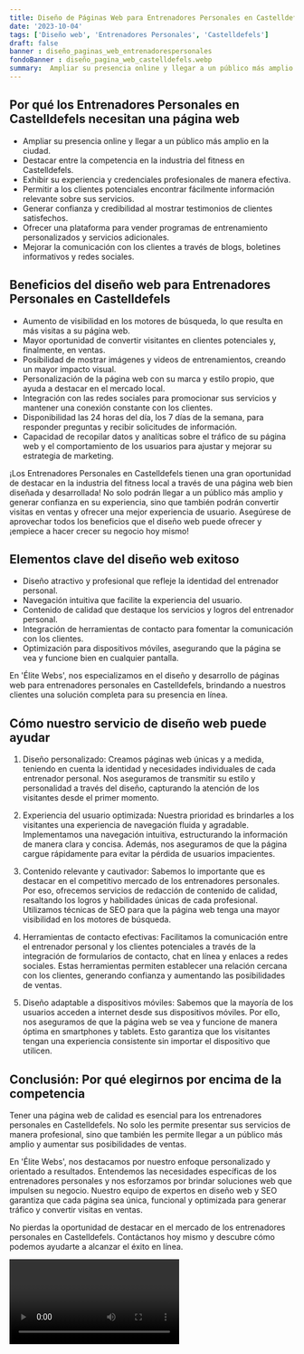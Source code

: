 ```yaml
---
title: Diseño de Páginas Web para Entrenadores Personales en Castelldefels
date: '2023-10-04'
tags: ['Diseño web', 'Entrenadores Personales', 'Castelldefels']
draft: false
banner : diseño_paginas_web_entrenadorespersonales
fondoBanner : diseño_pagina_web_castelldefels.webp
summary:  Ampliar su presencia online y llegar a un público más amplio en la ciudad. Destacar entre la competencia en la industria del fitness en Castelldefels. Exhibir su experiencia y credenciales profesionales de manera efectiva. Permitir a los clientes potenciales encontrar fácilmente información relevante sobre sus servicios. Generar confianza y credibilidad al mostrar testimonios de clientes satisfechos. Ofrecer una plataforma para vender programas de entrenamiento personalizados y servicios adicionales. Mejorar la comunicación con los clientes a través de blogs, boletines informativos y redes sociales.
---
```


## **Por qué los Entrenadores Personales en Castelldefels necesitan una página web**

- Ampliar su presencia online y llegar a un público más amplio en la ciudad.
- Destacar entre la competencia en la industria del fitness en Castelldefels.
- Exhibir su experiencia y credenciales profesionales de manera efectiva.
- Permitir a los clientes potenciales encontrar fácilmente información relevante sobre sus servicios.
- Generar confianza y credibilidad al mostrar testimonios de clientes satisfechos.
- Ofrecer una plataforma para vender programas de entrenamiento personalizados y servicios adicionales.
- Mejorar la comunicación con los clientes a través de blogs, boletines informativos y redes sociales.

## **Beneficios del diseño web para Entrenadores Personales en Castelldefels**

- Aumento de visibilidad en los motores de búsqueda, lo que resulta en más visitas a su página web.
- Mayor oportunidad de convertir visitantes en clientes potenciales y, finalmente, en ventas.
- Posibilidad de mostrar imágenes y videos de entrenamientos, creando un mayor impacto visual.
- Personalización de la página web con su marca y estilo propio, que ayuda a destacar en el mercado local.
- Integración con las redes sociales para promocionar sus servicios y mantener una conexión constante con los clientes.
- Disponibilidad las 24 horas del día, los 7 días de la semana, para responder preguntas y recibir solicitudes de información.
- Capacidad de recopilar datos y analíticas sobre el tráfico de su página web y el comportamiento de los usuarios para ajustar y mejorar su estrategia de marketing.

¡Los Entrenadores Personales en Castelldefels tienen una gran oportunidad de destacar en la industria del fitness local a través de una página web bien diseñada y desarrollada! No solo podrán llegar a un público más amplio y generar confianza en su experiencia, sino que también podrán convertir visitas en ventas y ofrecer una mejor experiencia de usuario. Asegúrese de aprovechar todos los beneficios que el diseño web puede ofrecer y ¡empiece a hacer crecer su negocio hoy mismo!

<GifSeo />

<Cta />

## Elementos clave del diseño web exitoso

- Diseño atractivo y profesional que refleje la identidad del entrenador personal.
- Navegación intuitiva que facilite la experiencia del usuario.
- Contenido de calidad que destaque los servicios y logros del entrenador personal.
- Integración de herramientas de contacto para fomentar la comunicación con los clientes.
- Optimización para dispositivos móviles, asegurando que la página se vea y funcione bien en cualquier pantalla.

En 'Élite Webs', nos especializamos en el diseño y desarrollo de páginas web para entrenadores personales en Castelldefels, brindando a nuestros clientes una solución completa para su presencia en línea. 

## Cómo nuestro servicio de diseño web puede ayudar

1. Diseño personalizado: Creamos páginas web únicas y a medida, teniendo en cuenta la identidad y necesidades individuales de cada entrenador personal. Nos aseguramos de transmitir su estilo y personalidad a través del diseño, capturando la atención de los visitantes desde el primer momento.

2. Experiencia del usuario optimizada: Nuestra prioridad es brindarles a los visitantes una experiencia de navegación fluida y agradable. Implementamos una navegación intuitiva, estructurando la información de manera clara y concisa. Además, nos aseguramos de que la página cargue rápidamente para evitar la pérdida de usuarios impacientes.

3. Contenido relevante y cautivador: Sabemos lo importante que es destacar en el competitivo mercado de los entrenadores personales. Por eso, ofrecemos servicios de redacción de contenido de calidad, resaltando los logros y habilidades únicas de cada profesional. Utilizamos técnicas de SEO para que la página web tenga una mayor visibilidad en los motores de búsqueda.

4. Herramientas de contacto efectivas: Facilitamos la comunicación entre el entrenador personal y los clientes potenciales a través de la integración de formularios de contacto, chat en línea y enlaces a redes sociales. Estas herramientas permiten establecer una relación cercana con los clientes, generando confianza y aumentando las posibilidades de ventas.

5. Diseño adaptable a dispositivos móviles: Sabemos que la mayoría de los usuarios acceden a internet desde sus dispositivos móviles. Por ello, nos aseguramos de que la página web se vea y funcione de manera óptima en smartphones y tablets. Esto garantiza que los visitantes tengan una experiencia consistente sin importar el dispositivo que utilicen.

## Conclusión: Por qué elegirnos por encima de la competencia

Tener una página web de calidad es esencial para los entrenadores personales en Castelldefels. No solo les permite presentar sus servicios de manera profesional, sino que también les permite llegar a un público más amplio y aumentar sus posibilidades de ventas.

En 'Élite Webs', nos destacamos por nuestro enfoque personalizado y orientado a resultados. Entendemos las necesidades específicas de los entrenadores personales y nos esforzamos por brindar soluciones web que impulsen su negocio. Nuestro equipo de expertos en diseño web y SEO garantiza que cada página sea única, funcional y optimizada para generar tráfico y convertir visitas en ventas.

No pierdas la oportunidad de destacar en el mercado de los entrenadores personales en Castelldefels. Contáctanos hoy mismo y descubre cómo podemos ayudarte a alcanzar el éxito en línea.

<Video />

<CtaBot job='Entrenadores Personales' city='Castelldefels'/>

<Gmaps query='Castelldefels+españa+maps' />